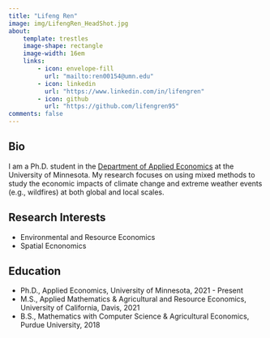 ```yaml
---
title: "Lifeng Ren"
image: img/LifengRen_HeadShot.jpg
about: 
    template: trestles
    image-shape: rectangle
    image-width: 16em
    links:
        - icon: envelope-fill
          url: "mailto:ren00154@umn.edu"
        - icon: linkedin
          url: "https://www.linkedin.com/in/lifengren"
        - icon: github
          url: "https://github.com/lifengren95"
comments: false
---
```

## Bio

I am a Ph.D. student in the [Department of Applied Economics](https://apec.umn.edu/) at the University of Minnesota. My research focuses on using mixed methods to study the economic impacts of climate change and extreme weather events (e.g., wildfires) at both global and local scales.

## Research Interests
- Environmental and Resource Economics
- Spatial Ecnonomics

## Education
-  Ph.D., Applied Economics, University of Minnesota, 2021 - Present
-  M.S., Applied Mathematics & Agricultural and Resource Economics, University of California, Davis, 2021
-  B.S., Mathematics with Computer Science & Agricultural Economics, Purdue University, 2018